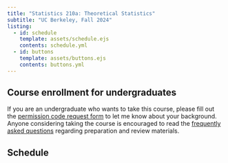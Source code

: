 ```yaml
---
title: "Statistics 210a: Theoretical Statistics"
subtitle: "UC Berkeley, Fall 2024"
listing:
  - id: schedule
    template: assets/schedule.ejs
    contents: schedule.yml
  - id: buttons
    template: assets/buttons.ejs
    contents: buttons.yml
---
```



::: callout-important
## Course enrollment for undergraduates

If you are an undergraduate who wants to take this course, please fill out the [permission code request form](https://docs.google.com/forms/d/e/1FAIpQLScWQLQ_gS7ZYdRZQrvhabRMO_zmdNR6JtHyTk3Vw30QtPbnJA/viewform?usp=sf_link) to let me know about your background. Anyone considering taking the course is encouraged to read the [frequently asked questions](faq.qmd) regarding preparation and review materials.
:::

::: {#buttons}
:::

## Schedule

::: {#schedule}
:::
